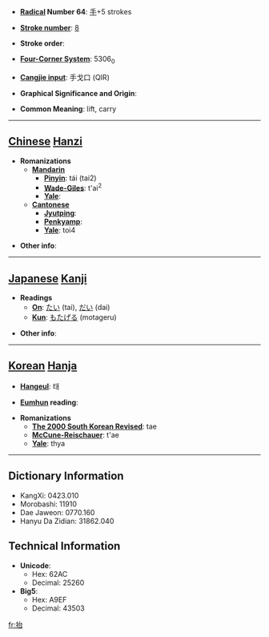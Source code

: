 * '''[[Wiktionary:Chinese radical index| Radical]] Number 64''': [[Wiktionary:Chinese radical index 手|手]]+5 strokes

* '''[[Wiktionary:Chinese total strokes index|Stroke number]]''': [[Wiktionary:Chinese total strokes index 8|8]]

* '''Stroke order''': 

* '''[[Wiktionary:Chinese four corner index|Four-Corner System]]''': 5306<sub>0</sub>

* '''[[Wiktionary:Chinese Cangjie index|Cangjie input]]''': 手戈口 (QIR)

* '''Graphical Significance and Origin''': 

* '''Common Meaning''': lift, carry

----

== [[Chinese]] [[Hanzi]] ==

* '''Romanizations'''
** '''[[Mandarin]]'''
*** '''[[Pinyin]]''': tái (tai2)
*** '''[[Wade-Giles]]''': t'ai<sup>2</sup>
*** '''[[Yale]]''': 
** '''[[Cantonese]]'''
*** '''[[Jyutping]]''':
*** '''[[Penkyamp]]''': 
*** '''[[Yale]]''': toi4

* '''Other info''': 

----

== [[Japanese]] [[Kanji]] ==

* '''Readings'''
** '''[[On]]''': [[たい]] (tai), [[だい]] (dai)
** '''[[Kun]]''': [[もたげる]] (motageru)

* '''Other info''':  

----

== [[Korean]] [[Hanja]] ==

* '''[[Hangeul]]''': 태

* '''[[Eumhun]] reading''': 

* '''Romanizations'''
** '''[[The 2000 South Korean Revised Romanization|The 2000 South Korean Revised]]''': tae
** '''[[McCune-Reischauer]]''': t'ae
** '''[[Yale]]''': thya

----

== Dictionary Information ==

* KangXi: 0423.010
* Morobashi: 11910
* Dae Jaweon: 0770.160
* Hanyu Da Zidian: 31862.040

== Technical Information ==

* '''Unicode''':
** Hex: 62AC
** Decimal: 25260
* '''Big5''':
** Hex: A9EF
** Decimal: 43503

[[fr:抬]]